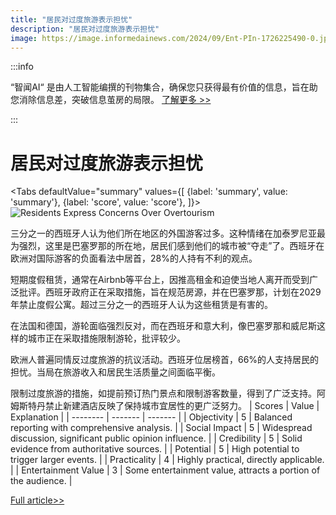 ```yaml
---
title: "居民对过度旅游表示担忧"
description: "居民对过度旅游表示担忧"
image: https://image.informedainews.com/2024/09/Ent-PIn-1726225490-0.jpg
---
```



:::info

“智闻AI“ 是由人工智能编撰的刊物集合，确保您只获得最有价值的信息，旨在助您消除信息差，突破信息茧房的局限。  [了解更多 >>](/)

:::

# 居民对过度旅游表示担忧


<Tabs
	defaultValue="summary"
	values={[
	{label: 'summary', value: 'summary'},
	{label: 'score', value: 'score'},
]}>
<TabItem value="summary">
<img
  src="https://image.informedainews.com/2024/09/Ent-PIn-1726225490-0.jpg"
  alt="Residents Express Concerns Over Overtourism"
/>



三分之一的西班牙人认为他们所在地区的外国游客过多。这种情绪在加泰罗尼亚最为强烈，这里是巴塞罗那的所在地，居民们感到他们的城市被“夺走”了。西班牙在欧洲对国际游客的负面看法中居首，28%的人持有不利的观点。

短期度假租赁，通常在Airbnb等平台上，因推高租金和迫使当地人离开而受到广泛批评。西班牙政府正在采取措施，旨在规范房源，并在巴塞罗那，计划在2029年禁止度假公寓。超过三分之一的西班牙人认为这些租赁是有害的。

在法国和德国，游轮面临强烈反对，而在西班牙和意大利，像巴塞罗那和威尼斯这样的城市正在采取措施限制游轮，批评较少。

欧洲人普遍同情反过度旅游的抗议活动。西班牙位居榜首，66%的人支持居民的担忧。当局在旅游收入和居民生活质量之间面临平衡。

限制过度旅游的措施，如提前预订热门景点和限制游客数量，得到了广泛支持。阿姆斯特丹禁止新建酒店反映了保持城市宜居性的更广泛努力。
</TabItem>
<TabItem value="score">
	| Scores     | Value   | Explanation |
	| -------- | ------- | ------- |
	| Objectivity  | 5    | Balanced reporting with comprehensive analysis.    |
	| Social Impact | 5     | Widespread discussion, significant public opinion influence.    |
	| Credibility    | 5    | Solid evidence from authoritative sources.    |
	| Potential    | 5    | High potential to trigger larger events.    |
	| Practicality    | 4    | Highly practical, directly applicable.    |
	| Entertainment Value    | 3    | Some entertainment value, attracts a portion of the audience.    |
</TabItem>
</Tabs>

[Full article>>](https://www.theguardian.com/news/2024/sep/13/third-spanish-people-local-area-too-many-foreign-tourists-survey)
